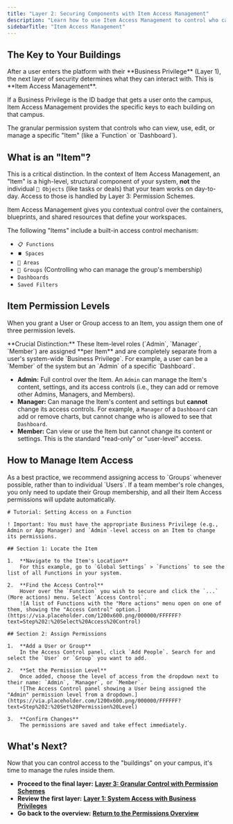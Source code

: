 ```yaml
---
title: "Layer 2: Securing Components with Item Access Management"
description: "Learn how to use Item Access Management to control who can view or manage high-level components like Functions, Dashboards, and Areas."
sidebarTitle: "Item Access Management"
---
```


## The Key to Your Buildings

<Info>
  After a user enters the platform with their **Business Privilege** (Layer 1), the next layer of security determines what they can interact with. This is **Item Access Management**.
</Info>

If a Business Privilege is the ID badge that gets a user onto the campus, Item Access Management provides the specific keys to each building on that campus.

<Card title="Item Access Control" icon="key" iconType="duotone">
  The granular permission system that controls who can view, use, edit, or manage a specific "Item" (like a `Function` or `Dashboard`).
</Card>

## What is an "Item"?

This is a critical distinction. In the context of Item Access Management, an "Item" is a high-level, structural component of your system, **not** the individual `🧊 Objects` (like tasks or deals) that your team works on day-to-day. Access to those is handled by Layer 3: Permission Schemes.

<Info>
  Item Access Management gives you contextual control over the containers, blueprints, and shared resources that define your workspaces.
</Info>

The following "Items" include a built-in access control mechanism:

- `📋 Functions`
- `⏹️ Spaces`
- `📂 Areas`
- `👥 Groups` (Controlling who can manage the group's membership)
- `Dashboards`
- `Saved Filters`

## Item Permission Levels

When you grant a User or Group access to an Item, you assign them one of three permission levels.

<Warning>
  **Crucial Distinction:** These Item-level roles (`Admin`, `Manager`, `Member`) are assigned **per Item** and are completely separate from a user's system-wide `Business Privilege`. For example, a user can be a `Member` of the system but an `Admin` of a specific `Dashboard`.
</Warning>

- **Admin:** Full control over the Item. An `Admin` can manage the Item's content, settings, and its access controls (i.e., they can add or remove other Admins, Managers, and Members).
- **Manager:** Can manage the Item's content and settings but **cannot** change its access controls. For example, a `Manager` of a `Dashboard` can add or remove charts, but cannot change who is allowed to see that `Dashboard`.
- **Member:** Can view or use the Item but cannot change its content or settings. This is the standard "read-only" or "user-level" access.

## How to Manage Item Access

<Tip>
  As a best practice, we recommend assigning access to `Groups` whenever possible, rather than to individual `Users`. If a team member's role changes, you only need to update their Group membership, and all their Item Access permissions will update automatically.
</Tip>

```guidejar
# Tutorial: Setting Access on a Function

! Important: You must have the appropriate Business Privilege (e.g., Admin or App Manager) and `Admin`-level access on an Item to change its permissions.

## Section 1: Locate the Item

1.  **Navigate to the Item's Location**
    For this example, go to `Global Settings` > `Functions` to see the list of all Functions in your system.

2.  **Find the Access Control**
    Hover over the `Function` you wish to secure and click the `...` (More actions) menu. Select `Access Control`.
    ![A list of Functions with the "More actions" menu open on one of them, showing the "Access Control" option.](https://via.placeholder.com/1200x600.png/000000/FFFFFF?text=Step%202:%20Select%20Access%20Control)

## Section 2: Assign Permissions

1.  **Add a User or Group**
    In the Access Control panel, click `Add People`. Search for and select the `User` or `Group` you want to add.

2.  **Set the Permission Level**
    Once added, choose the level of access from the dropdown next to their name: `Admin`, `Manager`, or `Member`.
    ![The Access Control panel showing a User being assigned the "Admin" permission level from a dropdown.](https://via.placeholder.com/1200x600.png/000000/FFFFFF?text=Step%202:%20Set%20Permission%20Level)

3.  **Confirm Changes**
    The permissions are saved and take effect immediately.
```

## What's Next?

Now that you can control access to the "buildings" on your campus, it's time to manage the rules inside them.

- **Proceed to the final layer:** [**Layer 3: Granular Control with Permission Schemes**](https://www.google.com/search?q=/platform/core-concepts/permissions/permission-schemes)
- **Review the first layer:** [**Layer 1: System Access with Business Privileges**](/en/02-platform/platform-overview/the-ground-layer-1#tier-1%3A-business-privilege-your-campus-id-badge)
- **Go back to the overview:** [**Return to the Permissions Overview**](https://www.google.com/search?q=/platform/core-concepts/permissions/)
